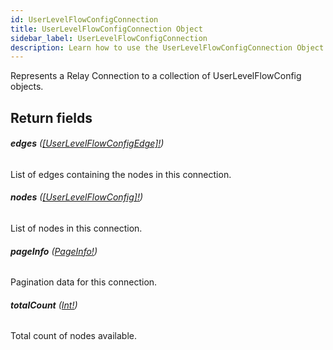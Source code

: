 ```yaml
---
id: UserLevelFlowConfigConnection
title: UserLevelFlowConfigConnection Object
sidebar_label: UserLevelFlowConfigConnection
description: Learn how to use the UserLevelFlowConfigConnection Object for Prismatic's API.
---
```


Represents a Relay Connection to a collection of UserLevelFlowConfig objects.

## Return fields

###### <b>edges</b> ([[UserLevelFlowConfigEdge]!](api/schema/object/UserLevelFlowConfigEdge.mdx))

List of edges containing the nodes in this connection.

###### <b>nodes</b> ([[UserLevelFlowConfig]!](api/schema/object/UserLevelFlowConfig.mdx))

List of nodes in this connection.

###### <b>pageInfo</b> ([PageInfo!](api/schema/object/PageInfo.mdx))

Pagination data for this connection.

###### <b>totalCount</b> ([Int!](api/schema/scalar/Int.mdx))

Total count of nodes available.
